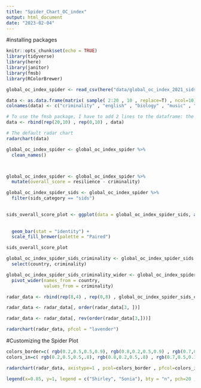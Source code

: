```yaml
---
title: "Spider_Chart_OC_index"
output: html_document
date: "2023-02-04"
---
```


#installing packages
```r
knitr::opts_chunk$set(echo = TRUE)
library(tidyverse)
library(here)
library(janitor)
library(fmsb)
library(RColorBrewer)
```

```r
global_oc_index_spider <- read_csv(here("data/global_oc_index_2021_sids_category.csv"))
```


```r
data <- as.data.frame(matrix( sample( 2:20 , 10 , replace=T) , ncol=10))
colnames(data) <- c("criminality" , "english" , "biology" , "music" , "R-coding", "data-viz" , "french" , "physic", "statistic", "sport" )
```


```r
# To use the fmsb package, I have to add 2 lines to the dataframe: the max and min of each topic to show on the plot!
data <- rbind(rep(20,10) , rep(0,10) , data)
```


```r
# The default radar chart 
radarchart(data)
```

```r
global_oc_index_spider <- global_oc_index_spider %>% 
  clean_names() 



global_oc_index_spider <- global_oc_index_spider %>%
  mutate(overall_score = resilience - criminality)
```


```r
global_oc_index_spider_sids <- global_oc_index_spider %>% 
  filter(sids_category == "sids")
  
```


```r
sids_overall_score_plot <- ggplot(data = global_oc_index_spider_sids, aes(x = overall_score,
                                                                          y = reorder(country, overall_score),
                                                                          fill = region)) +
  geom_bar(stat = "identity") +
  scale_fill_brewer(palette = "Paired")

sids_overall_score_plot
```


```r
global_oc_index_spider_sids_criminality <- global_oc_index_spider_sids %>% 
  select(country, criminality)
```


```r
global_oc_index_spider_sids_criminality_wider <- global_oc_index_spider_sids_criminality %>% 
  pivot_wider(names_from = country,
              values_from = criminality)
```

```r
radar_data <- rbind(rep(8,4) , rep(0,8) , global_oc_index_spider_sids_criminality_wider)
```


```r
radar_data <- radar_data[, order(radar_data[3, ])]
```

```r
radar_data <- radar_data[, rev(order(radar_data[3,]))]
```


```r
radarchart(radar_data, pfcol = "lavender")
```


#Customizing the Spider Plot
```r
colors_border=c( rgb(0.2,0.5,0.5,0.9), rgb(0.8,0.2,0.5,0.9) , rgb(0.7,0.5,0.1,0.9) )
colors_in=c( rgb(0.2,0.5,0.5,.8), rgb(0.8,0.2,0.5,.8) , rgb(0.7,0.5,0.1,.8) )
```


```r
radarchart(radar_data, axistype=1 , pcol=colors_border , pfcol=colors_in , plwd=3 , plty=1, cglcol="dark grey", cglty=1, axislabcol="grey", caxislabels=seq(0,20,5), cglwd=0.95,vlcex=0.8)

legend(x=0.85, y=1, legend = c("Shirley", "Sonia"), bty = "n", pch=20 , col=colors_border , text.col = "black", cex=0.9, pt.cex=1.6)
```


```r

```


